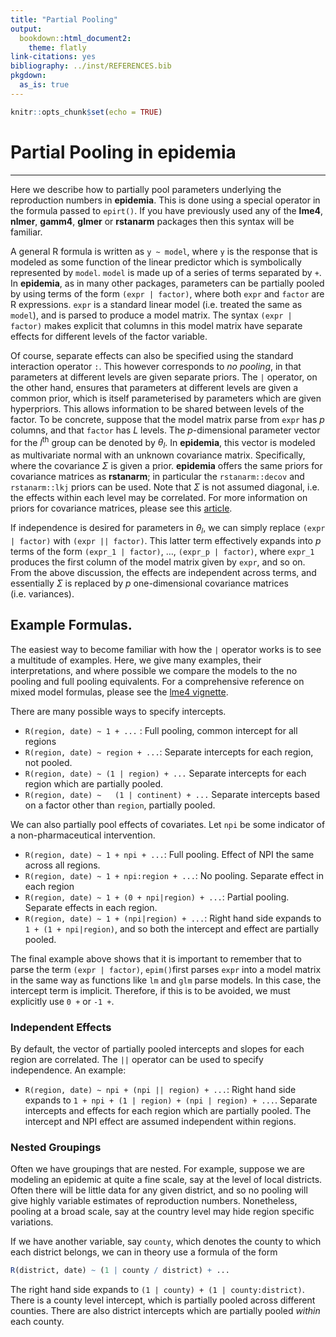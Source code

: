 ```yaml
---
title: "Partial Pooling"
output:
  bookdown::html_document2:
    theme: flatly
link-citations: yes
bibliography: ../inst/REFERENCES.bib
pkgdown:
  as_is: true
---
```


<style>
.contents .page-header {
    display: none;
} 
</style>

```r
knitr::opts_chunk$set(echo = TRUE)
```

<div class="article_container">

# Partial Pooling in epidemia
<hr>

Here we describe how to partially pool parameters underlying the reproduction 
numbers in **epidemia**. This is done using a special operator in the formula passed to 
`epirt()`. If you have previously used any of the **lme4**, 
**nlmer**, **gamm4**, **glmer** or **rstanarm** packages then this 
syntax will be familiar.

A general R formula is written as `y ~ model`, where `y` is the response that 
is modeled as some function of the linear predictor which is symbolically 
represented by `model`. `model` is made up of a series of terms separated by 
`+`. In **epidemia**, as in many other packages, parameters can be partially pooled 
by using terms of the form `(expr | factor)`, where both `expr` and `factor` are 
R expressions. `expr` is a standard linear model (i.e. treated the same as 
`model`), and is parsed to produce a model matrix. The syntax `(expr | factor)` 
makes explicit that columns in this model matrix have separate effects for 
different levels of the factor variable. 


Of course, separate effects can also be specified using the standard interaction 
operator `:`. This however corresponds to *no pooling*, in that parameters 
at different levels are given separate priors. The `|` operator, on the other 
hand, ensures that parameters at different levels are given a common prior, which 
is itself parameterised by parameters which are given hyperpriors. This allows 
information to be shared between levels of the factor. To be concrete, suppose 
that the model matrix parse from `expr` has $p$ columns, 
and that `factor` has $L$ levels. The $p$-dimensional parameter vector for 
the $l$^th^ group can be denoted by $\theta_l$. In **epidemia**, this vector 
is modeled as multivariate normal with an unknown covariance matrix. Specifically,
\begin{equation}
  \theta_{l} \sim N(0, \Sigma),
\end{equation}
where the covariance $\Sigma$ is given a prior. **epidemia** offers the same 
priors for covariance matrices as **rstanarm**; in particular the `rstanarm::decov` and 
`rstanarm::lkj` priors can be used. Note that $\Sigma$ is not assumed diagonal, i.e. 
the effects within each level may be correlated. For more information on priors 
for covariance matrices, please see this [article](#).

If independence is desired for parameters in $\theta_l$, we can simply replace 
`(expr | factor)` with `(expr || factor)`. This latter term effectively 
expands into $p$ terms of the form `(expr_1 | factor)`, $\ldots$, `(expr_p | factor)`,
where `expr_1` produces the first column of the model matrix given by `expr`, 
and so on. From the above discussion, the effects are independent across terms, 
and essentially $\Sigma$ is replaced by $p$ one-dimensional covariance matrices 
(i.e. variances).


## Example Formulas.

The easiest way to become familiar with how the `|` operator works is to 
see a multitude of examples. Here, we give many examples, their interpretations, 
and where possible we compare the models to the no pooling and full pooling equivalents.
For a comprehensive reference on mixed model formulas, please see the 
[lme4 vignette](https://cran.r-project.org/web/packages/lme4/vignettes/lmer.pdf).

There are many possible ways to specify intercepts.

* `R(region, date) ~ 1 + ...` : Full pooling, common intercept for all regions
* `R(region, date) ~ region + ...`: Separate intercepts for each region, not pooled.
* `R(region, date) ~ (1 | region) + ...` Separate intercepts for each region which are partially pooled.
* `R(region, date) ~   (1 | continent) + ...` Separate intercepts based on a factor other than `region`, partially pooled.

We can also partially pool effects of covariates. Let `npi` be some indicator 
of a non-pharmaceutical intervention.

* `R(region, date) ~ 1 + npi + ...`: Full pooling. Effect of NPI the same across all regions.
* `R(region, date) ~ 1 + npi:region + ...`: No pooling. Separate effect in each region
* `R(region, date) ~ 1 + (0 + npi|region) + ...`: Partial pooling. Separate effects in each region.
* `R(region, date) ~ 1 + (npi|region) + ...`: Right hand side expands to `1 + (1 + npi|region)`, and so 
both the intercept and effect are partially pooled.

The final example above shows that it is important to remember that to parse the 
term `(expr | factor)`, `epim()`first parses `expr` into a model matrix 
in the same way as functions like `lm` and `glm` parse models. In this case, 
the intercept term is implicit. Therefore, if this is to be avoided, we must 
explicitly use `0 +` or `-1 +`. 

### Independent Effects

By default, the vector of partially pooled intercepts and slopes for each region 
are correlated. The `||` operator can be used to specify independence. An example:

* `R(region, date) ~ npi + (npi || region) + ...`: Right hand side expands to 
`1 + npi + (1 | region) + (npi | region) + ...`. Separate intercepts and 
effects for each region which are partially pooled. The intercept and NPI effect 
are assumed independent within regions.

### Nested Groupings

Often we have groupings that are nested. For example, suppose we are modeling an 
epidemic at quite a fine scale, say at the level of local districts.
Often there will be little data for 
any given district, and so no pooling will give highly variable estimates of 
reproduction numbers. Nonetheless, pooling at a broad scale, say at the country 
level may hide region specific variations.

If we have another variable, say `county`, which denotes the county to which 
each district belongs, we can in theory use a formula of the form
```r
R(district, date) ~ (1 | county / district) + ...
```
The right hand side expands to `(1 | county) + (1 | county:district)`. 
There is a county level intercept, which is partially 
pooled across different counties. There are also district intercepts 
which are partially pooled *within* each county.

</div>

